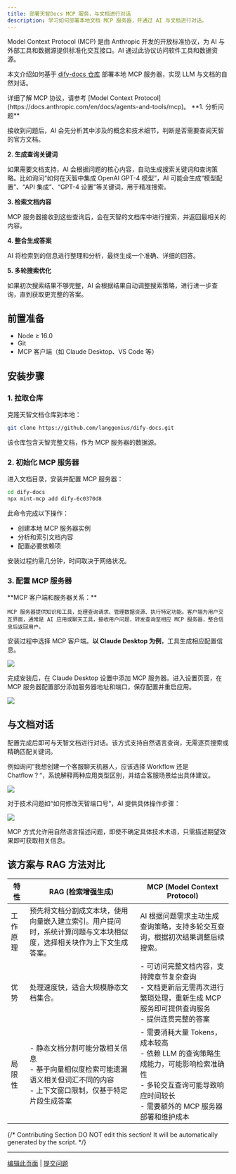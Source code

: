 ```yaml
---
title: 部署天智Docs MCP 服务，与文档进行对话
description: 学习如何部署本地文档 MCP 服务器，并通过 AI 与文档进行对话。
---
```


Model Context Protocol (MCP) 是由 Anthropic 开发的开放标准协议，为 AI 与外部工具和数据源提供标准化交互接口。AI 通过此协议访问软件工具和数据资源。

本文介绍如何基于 [dify-docs 仓库](https://github.com/langgenius/dify-docs) 部署本地 MCP 服务器，实现 LLM 与文档的自然对话。

<Info>
    详细了解 MCP 协议，请参考 [Model Context Protocol](https://docs.anthropic.com/en/docs/agents-and-tools/mcp)。
</Info>

<Accordion title="工作原理">
**1. 分析问题**

接收到问题后，AI 会先分析其中涉及的概念和技术细节，判断是否需要查阅天智的官方文档。

**2. 生成查询关键词**

如果需要文档支持，AI 会根据问题的核心内容，自动生成搜索关键词和查询策略。比如询问“如何在天智中集成 OpenAI GPT-4 模型”，AI 可能会生成“模型配置”、“API 集成”、“GPT-4 设置”等关键词，用于精准搜索。

**3. 检索文档内容**

MCP 服务器接收到这些查询后，会在天智的文档库中进行搜索，并返回最相关的内容。

**4. 整合生成答案**

AI 将检索到的信息进行整理和分析，最终生成一个准确、详细的回答。

**5. 多轮搜索优化**

如果初次搜索结果不够完整，AI 会根据结果自动调整搜索策略，进行进一步查询，直到获取更完整的答案。
</Accordion>

## 前置准备

- Node ≥ 16.0
- Git
- MCP 客户端（如 Claude Desktop、VS Code 等）

## 安装步骤

### 1. 拉取仓库

克隆天智文档仓库到本地：

```bash
git clone https://github.com/langgenius/dify-docs.git
```

该仓库包含天智完整文档，作为 MCP 服务器的数据源。

### 2. 初始化 MCP 服务器

进入文档目录，安装并配置 MCP 服务器：

```bash
cd dify-docs
npx mint-mcp add dify-6c0370d8
```

此命令完成以下操作：
- 创建本地 MCP 服务器实例
- 分析和索引文档内容
- 配置必要依赖项

安装过程约需几分钟，时间取决于网络状况。

### 3. 配置 MCP 服务器

<Info>
    **MCP 客户端和服务器关系：**
    
    MCP 服务器提供知识和工具，处理查询请求、管理数据资源、执行特定功能。客户端为用户交互界面，通常是 AI 应用或聊天工具，接收用户问题，转发查询至相应 MCP 服务器，整合信息后返回用户。
</Info>

安装过程中选择 MCP 客户端。**以 Claude Desktop 为例**，工具生成相应配置信息。

![](https://assets-docs.dify.ai/2025/05/722c689b1c27d86c183c09dfda7a6a39.png)

完成安装后，在 Claude Desktop 设置中添加 MCP 服务器。进入设置页面，在 MCP 服务器配置部分添加服务器地址和端口，保存配置并重启应用。

![](https://assets-docs.dify.ai/2025/05/a332247103fb9a7dcf5b1a891979ce86.png)

## 与文档对话

配置完成后即可与天智文档进行对话。该方式支持自然语言查询，无需逐页搜索或精确匹配关键词。

例如询问”我想创建一个客服聊天机器人，应该选择 Workflow 还是 Chatflow？“，系统解释两种应用类型区别，并结合客服场景给出具体建议。

![](https://assets-docs.dify.ai/2025/05/90eab3ce20dfeac2e98770adc75fb8b2.png)

对于技术问题如“如何修改天智端口号”，AI 提供具体操作步骤：

![](https://assets-docs.dify.ai/2025/05/c836ed0ebab0b66c07d505049b72ea5f.png)

MCP 方式允许用自然语言描述问题，即使不确定具体技术术语，只需描述期望效果即可获取相关信息。

## 该方案与 RAG 方法对比

| 特性 | RAG (检索增强生成) | MCP (Model Context Protocol) |
|------|-------------------|----------------------------|
| 工作原理 | 预先将文档分割成文本块，使用向量嵌入建立索引。用户提问时，系统计算问题与文本块相似度，选择相关块作为上下文生成答案。 | AI 根据问题需求主动生成查询策略，支持多轮交互查询，根据初次结果调整后续搜索。 |
| 优势 | 处理速度快，适合大规模静态文档集合。 | - 可访问完整文档内容，支持跨章节复杂查询<br/>- 文档更新后无需再次进行繁琐处理，重新生成 MCP 服务即可提供查询服务<br/>- 提供连贯完整的答案 |
| 局限性 | - 静态文档分割可能分散相关信息<br/>- 基于向量相似度检索可能遗漏语义相关但词汇不同的内容<br/>- 上下文窗口限制，仅基于特定片段生成答案 | - 需要消耗大量 Tokens，成本较高<br/>- 依赖 LLM 的查询策略生成能力，可能影响检索准确性<br/>- 多轮交互查询可能导致响应时间较长<br/>- 需要额外的 MCP 服务器部署和维护成本 |

{/*
Contributing Section
DO NOT edit this section!
It will be automatically generated by the script.
*/}

---

[编辑此页面](https://github.com/langgenius/dify-docs/edit/main/zh-hans/learn-more/extended-reading/dify-docs-mcp.mdx) | [提交问题](https://github.com/langgenius/dify-docs/issues/new?template=docs.yml)

